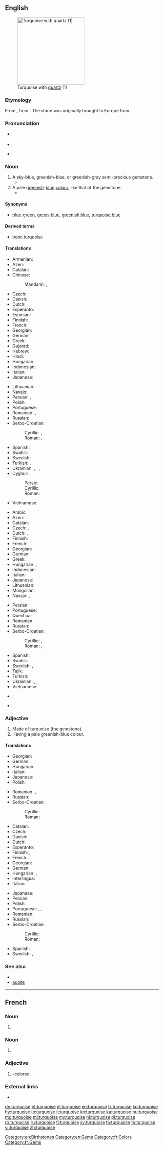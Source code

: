 ==English==
{{was wotd|2007|September|5}}
{{wikipedia}}
[[Image:Turquoise_with_quartz.jpg|thumb|right|220px|Turquoise with [[quartz]] (1)]]

===Etymology===
From {{etyl|frm|en}} {{term|turquoise|lang=frm}}, from {{etyl|fro|en}} {{term|(pierre) turqueise||Turkish (stone)|lang=fro}}. The stone was originally brought to Europe from {{w|Turkestan}}.

===Pronunciation===
* {{a|UK}} {{IPA|/ˈtɜː(ɹ).k(w)ɔɪz/|/ˈtɜː(ɹ).k(w)ɔɪs/|lang=en}}
* {{a|US}} {{IPA|/ˈtɚ.kɔɪz/|lang=en}}, {{IPA|/ˈtɚ.kwɔɪs/|lang=en}}
* {{audio|En-us-turquoise.ogg|Audio|lang=en}}

===Noun===
{{en-noun}}

# A sky-blue, greenish-blue, or greenish-gray semi-precious gemstone.
#* {{quote-magazine|date=2012-03
|author=Lee A. Groat
|title=Gemstones
|volume=100|issue=2|page=128
|magazine={{w|American Scientist}}
|url=http://www.americanscientist.org/issues/feature/2012/2/gemstones
|passage=Although there are dozens of different types of gems, among the best known and most important are&nbsp;[&hellip;]&thinsp;. (Common gem materials not addressed in this article include amber, amethyst, chalcedony, garnet, lazurite, malachite, opals, peridot, rhodonite, spinel, tourmaline, '''turquoise''' and zircon.)}}
# A pale [[green]]ish-[[blue]] [[color|colour]], like that of the gemstone.
#* {{quote-book|year=1963|author={{w|Margery Allingham}}
|title={{w|The China Governess}}
|chapter=1|url=http://openlibrary.org/works/OL2004261W
|passage=The half-dozen pieces […] were painted white and carved with festoons of flowers, birds and cupids. To display them the walls had been tinted a vivid blue which had now faded, but the carpet, which had evidently been stored and recently relaid, retained its original '''turquoise'''.}}
#: {{color panel|40E0D0}}

====Synonyms====
* {{sense|colour}} [[blue-green]], [[green-blue]], [[greenish blue]], [[turquoise blue]]

====Derived terms====
* [[bone turquoise]]

====Translations====
{{trans-top|gemstone}}
* Armenian: {{t|hy|փիրուզ|tr=p'iruz}}
* Azeri: {{t+|az|firuzə}}
* Catalan: {{t|ca|turquesa|f}}
* Chinese:
*: Mandarin: {{t|cmn|綠松石|sc=Hant}}, {{t+|cmn|绿松石|sc=Hans}}
* Czech: {{t|cs|tyrkys|m}}
* Danish: {{t|da|turkis|c}}
* Dutch: {{t+|nl|turkoois}}
* Esperanto: {{t|eo|turkiso}}
* Estonian: {{t|et|türkiis}}
* Finnish: {{t+|fi|turkoosi}}
* French: {{t+|fr|turquoise|f}}
* Georgian: {{t+|ka|ფირუზი|sc=Geor}}
* German: {{t|de|Türkis|m}}
* Greek: {{t|el|τυρκουάζ|n|tr=tyrkouáz}}
* Gujarati: {{t|gu|પીરોજ|tr=peeroj|sc=Gujr}}
* Hebrew: {{t+|he|טורקיז}}
* Hindi: {{t|hi|फीरोज़ा|tr=pheerozaa|sc=Deva}}
* Hungarian: {{t+|hu|türkiz}}
* Indonesian: {{t+|id|pirus}}
* Italian: {{t+|it|turchese|m}}
* Japanese: {{t|ja|トルコ石|tr=toruko ishi|sc=Jpan}}
{{trans-mid}}
* Lithuanian: {{t|lt|turkis}}
* Navajo: {{t|nv|dootłʼizhii}}
* Persian: {{t+|fa|فیروزه|tr=firuze}}, {{t+|fa|پیروزه|tr=piruze}}
* Polish: {{t+|pl|turkus}}
* Portuguese: {{t+|pt|turquesa|f}}
* Romanian: {{t+|ro|turcoază|f}}, {{t+|ro|peruzea|f}}
* Russian: {{t+|ru|бирюза́|f|tr=birjuzá}}
* Serbo-Croatian:
*: Cyrillic: {{t|sh|тиркиз|m|sc=Cyrl}}, {{t|sh|модруљ|m|sc=Cyrl}}
*: Roman: {{t+|sh|tirkiz|m}}, {{t+|sh|modrulj|m}}
* Spanish: {{t+|es|turquesa|f}}
* Swahili: {{t|sw|feruzi}}
* Swedish: {{t+|sv|turkos|c}}
* Turkish: {{t+|tr|turkuaz}}, {{t+|tr|firuze}}
* Ukrainian: {{t|uk|туркус|m|tr=turkus|sc=Cyrl}}, {{t|uk|піруза|f|tr=piruza|sc=Cyrl}}, {{t|uk|фіруза|f|tr=firuza|sc=Cyrl}}, {{t+|uk|бірюза|f|tr=biriuza|sc=Cyrl}}
* Uyghur:
*: Persic: {{t|ug|بىريۇزا|sc=fa-Arab}}
*: Cyrillic: {{t|ug|бирйуза|sc=Cyrl}}
*: Roman: {{t|ug|biryuza|sc=Latn}}
* Vietnamese: {{t|vi|ngọc lam}}
{{trans-bottom}}

{{trans-top|colour}}
* Arabic: {{t|ar|فيروزي|m|tr=fayruzi|sc=Arab}}
* Azeri: {{t+|az|firuzəyi}}
* Catalan: {{t|ca|turquesa|f}}
* Czech: {{t+|cs|tyrkysový|m}}, {{t|cs|tyrkysová|f}}
* Dutch: {{t+|nl|turkoois}}, {{t|nl|turkooise}}
* Finnish: {{t+|fi|turkoosi}}
* French: {{t+|fr|turquoise|f}}
* Georgian: {{t+|ka|ფირუზი|sc=Geor}}
* German: {{t|de|Türkis|n}}
* Greek: {{t|el|τυρκουάζ|n|tr=tyrkouáz}}
* Hungarian: {{t+|hu|türkiz}}, {{t+|hu|türkizkék}}
* Indonesian: {{t|id|toska}}
* Italian: {{t+|it|turchese|m}}
* Japanese: {{t|ja|ターコイズブルー|tr=tākoizu burū|sc=Jpan}}
* Lithuanian: {{t|lt|turkio spalva|f}}
* Mongolian: {{t|mn|оюу ногоон өнгө|tr=ojuu nogoon öngö|sc=Cyrl}}
* Navajo: {{t|nv|dootłʼizhii}}, {{t|nv|dootłʼizh}}
{{trans-mid}}
* Persian: {{t+|fa|فیروزه‌ای|tr=firuze-i}}
* Portuguese: {{t+|pt|turquesa|m}}
* Quechua: {{t|qu|anqas umiña}}
* Romanian: {{t+|ro|turcoaz}}
* Russian: {{t+|ru|бирюзовый|tr=bir'uzóvyj}}
* Serbo-Croatian:
*: Cyrillic: {{t|sh|тиркизна|f|sc=Cyrl}}, {{t|sh|модруљаста|m|sc=Cyrl}}
*: Roman: {{t|sh|tirkizna|f}}, {{t|sh|modruljasta|m}}
* Spanish: {{t+|es|turquesa|m}}
* Swahili: {{t|sw|rangi ya feruzi}}
* Swedish: {{t+|sv|turkos|c}}, {{t|sv|turkosfärg|c}}
* Tajik: {{t|tg|фирўза|tr=firŭza|sc=Cyrl}}
* Turkish: {{t+|tr|turkuaz}}
* Ukrainian: {{t|uk|туркусова|f|tr=turkusova|sc=Cyrl}}, {{t|uk|туркусовий|m|tr=turkusovyj|sc=Cyrl}}, {{t|uk|пірузовий|m|tr=piruzovyj|sc=Cyrl}}
* Vietnamese: {{t|vi|xanh thổ}}
{{trans-bottom}}

{{checktrans-top}}
<!--Remove this section once all of the translations below have been moved into the tables above.-->
* {{ttbc|bg}}: {{t|bg|тюркоаз|m|sc=Cyrl}}
* {{ttbc|ia}}: {{qualifier|1,2}} {{t|ia|turchese}}
{{trans-bottom}}

===Adjective===
{{en-adj}}

# Made of turquoise (the gemstone).
# Having a pale greenish-blue colour.

====Translations====
{{trans-top|made of turquoise}}
* Georgian: {{t+|ka|ფირუზი|sc=Geor}}
* German: {{t|de|[[aus]] [[Türkis]]}}
* Hungarian: {{t+|hu|türkiz}}
* Italian: {{t|it|[[di]] [[turchese]]|m|f}}
* Japanese: {{t|ja|トルコ石の|tr=toruko ishi no|sc=Jpan}}
* Polish: {{t+|pl|turkusowy|m}}
{{trans-mid}}
* Romanian: {{t|ro|de turcoază}}, {{t|ro|de peruzea}}
* Russian: {{t+|ru|бирюзовый|tr=bir'uzóvyj}}
* Serbo-Croatian:
*: Cyrillic: {{t|sh|тиркизан|sc=Cyrl}}
*: Roman: {{t|sh|tirkizan}}
{{trans-bottom}}

{{trans-top|having a pale greenish-blue colour}}
* Catalan: {{t|ca|turquesa}}
* Czech: {{t+|cs|tyrkysový|m}}
* Danish: {{t|da|turkis}}
* Dutch: {{t+|nl|turkoois|n}}
* Esperanto: {{t|eo|turkisa}}
* Finnish: {{t+|fi|turkoosi}}, {{t|fi|turkoosinvärinen}}
* French: {{t+|fr|turquoise}}
* Georgian: {{t|ka|ფირუზისფერი|sc=Geor}}
* German: {{t+|de|türkis}}
* Hungarian: {{t+|hu|türkiz}}, {{t+|hu|türkizkék}}
* Interlingua: {{t|ia|turchese}}
* Italian: {{t+|it|turchese}}
{{trans-mid}}
* Japanese: {{t|ja|ターコイズブルーの|tr=tākoizu burū no|sc=Jpan}}
* Persian: {{t+|fa|فیروزه‌ای|tr=firuze-i}}
* Polish: {{t+|pl|turkusowy|m}}
* Portuguese: {{t+|pt|turquesa}}, {{t|pt|turquesino}}, {{t|pt|turquesado}}
* Romanian: {{t+|ro|turcoaz}}
* Russian: {{t+|ru|бирюзовый|tr=bir'uzóvyj}}
* Serbo-Croatian:
*: Cyrillic: {{t|sh|тиркизан|sc=Cyrl}}
*: Roman: {{t|sh|tirkizan}}
* Spanish: {{t+|es|turquesa}}
* Swedish: {{t+|sv|turkos}}, {{t|sv|turkosfärgad}}
{{trans-bottom}}

===See also===
* {{list:blues/en}}
* [[augite]]

[[Category:en:Birthstones]]
[[Category:en:Gems]]

----

==French==

===Noun===
{{fr-noun|f}}

# {{l|en|turquoise}} {{gloss|gemstone}}

===Noun===
{{fr-noun|m}}

# {{l|en|turquoise}} {{gloss|colour}}

===Adjective===
{{head|fr|adjective|invariable}}

# {{l|en|turquoise}}-colored

===External links===
* {{R:TLFi}}

[[Category:fr:Colors]]
[[Category:fr:Gems]]

[[de:turquoise]]
[[et:turquoise]]
[[el:turquoise]]
[[eo:turquoise]]
[[fr:turquoise]]
[[ko:turquoise]]
[[hy:turquoise]]
[[io:turquoise]]
[[it:turquoise]]
[[kn:turquoise]]
[[ka:turquoise]]
[[hu:turquoise]]
[[mg:turquoise]]
[[ml:turquoise]]
[[my:turquoise]]
[[nl:turquoise]]
[[pl:turquoise]]
[[ro:turquoise]]
[[ru:turquoise]]
[[fi:turquoise]]
[[sv:turquoise]]
[[ta:turquoise]]
[[te:turquoise]]
[[vi:turquoise]]
[[zh:turquoise]]